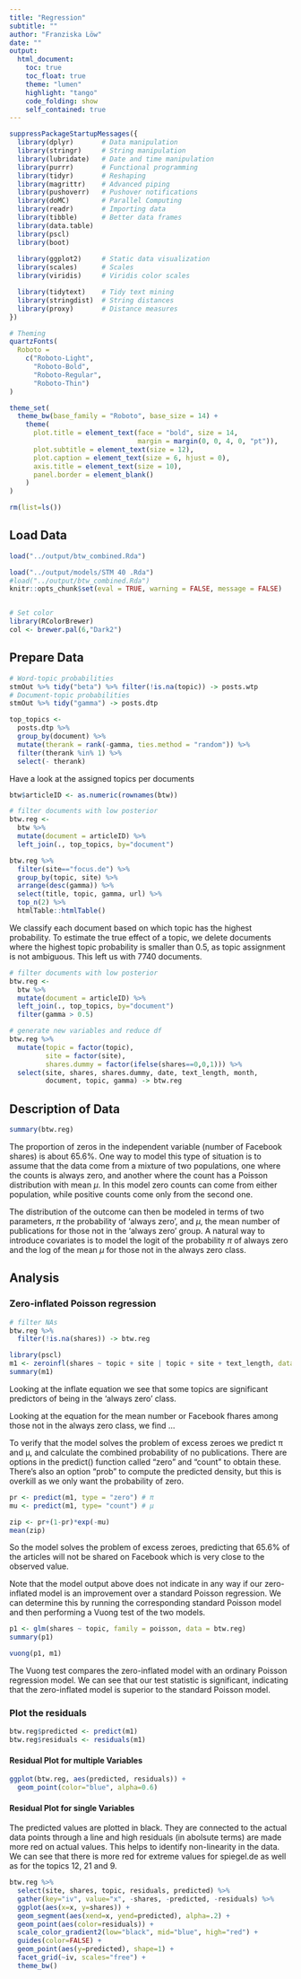```yaml
---
title: "Regression"
subtitle: ""
author: "Franziska Löw"
date: ""
output: 
  html_document:
    toc: true
    toc_float: true
    theme: "lumen"
    highlight: "tango"
    code_folding: show
    self_contained: true
---
```


```r
suppressPackageStartupMessages({
  library(dplyr)       # Data manipulation
  library(stringr)     # String manipulation
  library(lubridate)   # Date and time manipulation
  library(purrr)       # Functional programming
  library(tidyr)       # Reshaping
  library(magrittr)    # Advanced piping
  library(pushoverr)   # Pushover notifications
  library(doMC)        # Parallel Computing
  library(readr)       # Importing data
  library(tibble)      # Better data frames
  library(data.table)
  library(pscl)
  library(boot)
  
  library(ggplot2)     # Static data visualization
  library(scales)      # Scales
  library(viridis)     # Viridis color scales

  library(tidytext)    # Tidy text mining
  library(stringdist)  # String distances
  library(proxy)       # Distance measures
})

# Theming
quartzFonts(
  Roboto =
    c("Roboto-Light",
      "Roboto-Bold",
      "Roboto-Regular",
      "Roboto-Thin")
)

theme_set(
  theme_bw(base_family = "Roboto", base_size = 14) +
    theme(
      plot.title = element_text(face = "bold", size = 14,
                                margin = margin(0, 0, 4, 0, "pt")),
      plot.subtitle = element_text(size = 12),
      plot.caption = element_text(size = 6, hjust = 0),
      axis.title = element_text(size = 10),
      panel.border = element_blank()
    )
)

rm(list=ls())
```

## Load Data
```r
load("../output/btw_combined.Rda")

load("../output/models/STM 40 .Rda")
#load("../output/btw_combined.Rda")
knitr::opts_chunk$set(eval = TRUE, warning = FALSE, message = FALSE)


# Set color
library(RColorBrewer) 
col <- brewer.pal(6,"Dark2")
```

## Prepare Data
```r
# Word-topic probabilities
stmOut %>% tidy("beta") %>% filter(!is.na(topic)) -> posts.wtp
# Document-topic probabilities
stmOut %>% tidy("gamma") -> posts.dtp
```

```r
top_topics <-
  posts.dtp %>% 
  group_by(document) %>%
  mutate(therank = rank(-gamma, ties.method = "random")) %>%
  filter(therank %in% 1) %>%
  select(- therank)
```

Have a look at the assigned topics per documents
```r
btw$articleID <- as.numeric(rownames(btw))

# filter documents with low posterior
btw.reg <- 
  btw %>%
  mutate(document = articleID) %>%
  left_join(., top_topics, by="document") 

btw.reg %>%
  filter(site=="focus.de") %>%
  group_by(topic, site) %>%
  arrange(desc(gamma)) %>%
  select(title, topic, gamma, url) %>%
  top_n(2) %>%
  htmlTable::htmlTable()
```

We classify each document based on which topic has the highest probability. To estimate the true effect of a topic, we delete documents where the highest topic probability is smaller than 0.5, as topic assignment is not ambiguous. This left us with 7740 documents. 

```r
# filter documents with low posterior
btw.reg <- 
  btw %>%
  mutate(document = articleID) %>%
  left_join(., top_topics, by="document") 
  filter(gamma > 0.5) 

# generate new variables and reduce df
btw.reg %>%
  mutate(topic = factor(topic),
         site = factor(site),
         shares.dummy = factor(ifelse(shares==0,0,1))) %>%
  select(site, shares, shares.dummy, date, text_length, month, 
         document, topic, gamma) -> btw.reg
```

## Description of Data
```r
summary(btw.reg)
```

The proportion of zeros in the independent variable (number of Facebook shares) is about 65.6\%. One way to model this type of situation is to assume that the data come from a mixture of two populations, one where the counts is always zero, and another where the count has a Poisson distribution with mean $\mu$. In this model zero counts can come from either population, while positive counts come only from the second one. 

The distribution of the outcome can then be modeled in terms of two parameters, $\pi$ the probability of 'always zero', and $\mu$, the mean number of publications for those not in the 'always zero' group. A natural way to introduce covariates is to model the logit of the probability $\pi$ of always zero and the log of the mean $\mu$ for those not in the always zero class.

## Analysis
### Zero-inflated Poisson regression
```r
# filter NAs
btw.reg %>%
  filter(!is.na(shares)) -> btw.reg
```

```r
library(pscl)
m1 <- zeroinfl(shares ~ topic + site | topic + site + text_length, data = btw.reg)
summary(m1)
```
Looking at the inflate equation we see that some topics are significant predictors of being in the 'always zero' class.

Looking at the equation for the mean number or Facebook fhares among those not in the always zero class, we find ...

To verify that the model solves the problem of excess zeroes we predict π and μ, and calculate the combined probability of no publications. There are options in the predict() function called "zero" and "count" to obtain these. There's also an option "prob" to compute the predicted density, but this is overkill as we only want the probability of zero.

```r
pr <- predict(m1, type = "zero") # π
mu <- predict(m1, type= "count") # μ

zip <- pr+(1-pr)*exp(-mu)
mean(zip)
```

So the model solves the problem of excess zeroes, predicting that 65.6% of the articles will not be shared on Facebook which is very close to the observed value. 

Note that the model output above does not indicate in any way if our zero-inflated model is an improvement over a standard Poisson regression. We can determine this by running the corresponding standard Poisson model and then performing a Vuong test of the two models. 

```r
p1 <- glm(shares ~ topic, family = poisson, data = btw.reg)
summary(p1)
```

```r
vuong(p1, m1)
```

The Vuong test compares the zero-inflated model with an ordinary Poisson regression model. We can see that our test statistic is significant, indicating that the zero-inflated model is superior to the standard Poisson model.

### Plot the residuals

```r
btw.reg$predicted <- predict(m1)
btw.reg$residuals <- residuals(m1)
```


#### Residual Plot for multiple Variables
```r
ggplot(btw.reg, aes(predicted, residuals)) +
  geom_point(color="blue", alpha=0.6) 
```

#### Residual Plot for single Variables

The predicted values are plotted in black. They are connected to the actual data points through a line and high residuals (in abolsute terms) are made more red on actual values. This helps to identify non-linearity in the data. We can see that there is more red for extreme values for spiegel.de as well as for the topics 12, 21 and 9. 
```r
btw.reg %>%
  select(site, shares, topic, residuals, predicted) %>%
  gather(key="iv", value="x", -shares, -predicted, -residuals) %>%
  ggplot(aes(x=x, y=shares)) +
  geom_segment(aes(xend=x, yend=predicted), alpha=.2) +
  geom_point(aes(color=residuals)) +
  scale_color_gradient2(low="black", mid="blue", high="red") +
  guides(color=FALSE) +
  geom_point(aes(y=predicted), shape=1) +
  facet_grid(~iv, scales="free") +
  theme_bw()
```

